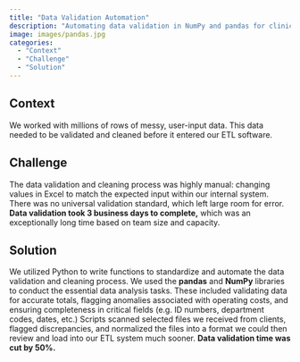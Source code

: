```yaml
---
title: "Data Validation Automation"
description: "Automating data validation in NumPy and pandas for clinical data"
image: images/pandas.jpg
categories: 
  - "Context"
  - "Challenge"
  - "Solution"
---
```


## Context

We worked with millions of rows of messy, user-input data. This data needed to be validated and cleaned before it entered our ETL software.

## Challenge

The data validation and cleaning process was highly manual: changing values in Excel to match the expected input within our internal system. There was no universal validation standard, which left large room for error. **Data validation took 3 business days to complete,** which was an exceptionally long time based on team size and capacity.

## Solution

We utilized Python to write functions to standardize and automate the data validation and cleaning process. We used the **pandas** and **NumPy** libraries to conduct the essential data analysis tasks. These included validating data for accurate totals, flagging anomalies associated with operating costs, and ensuring completeness in critical fields (e.g. ID numbers, department codes, dates, etc.) Scripts scanned selected files we received from clients, flagged discrepancies, and normalized the files into a format we could then review and load into our ETL system much sooner. **Data validation time was cut by 50%.**
